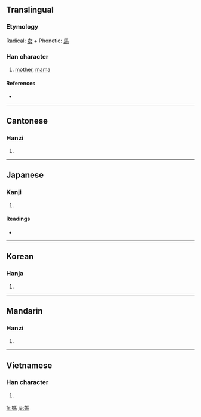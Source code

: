 {{see|妈}}
==Translingual==

===Etymology===
Radical: [[女]] + Phonetic: [[馬]]

===Han character===
{{Han char|rn=38|rad=女|as=10|sn=13|four=4142<sub>7</sub>|canj=女尸手火 (VSQF)}}

# [[mother]], [[mama]]

====References====
* {{Han ref|kx=0268.210|dkj=06590|dj=0535.400|hdz=21070.120|uh=5ABD|ud=23229|bh=B6FD|bd=46845}}

----

==Cantonese==

===Hanzi===
{{yue-hanzi|jyut=|y=ma1}}

# {{defn|Cantonese|sort=女10}}

----

==Japanese==

===Kanji===
{{ja-kanji|grade=|rs=女10}}

# {{defn|Japanese}}

====Readings====
* {{ja-readings|on=[[ぼ]] (bo), [[も]] (mo)|kun=[[はは]] (haha)}}

----

==Korean==

===Hanja===
{{ko-hanja|hangeul=마|rv=ma|mr=ma}}

# {{defn|Korean|sort=女10}}

----

==Mandarin==

===Hanzi===
{{cmn-hanzi|sim=妈|pin=[[mā]] ([[ma1]])|wg=ma<sup>1</sup>}}

# {{defn|Mandarin|sort=女10}}

----

==Vietnamese==

===Han character===
{{vi-hantu|[[mụ]], [[má]], [[mã]], [[mợ]], [[ma]]|rs=女10}}

# {{defn|Vietnamese|sort=女10}}

[[fr:媽]]
[[ja:媽]]